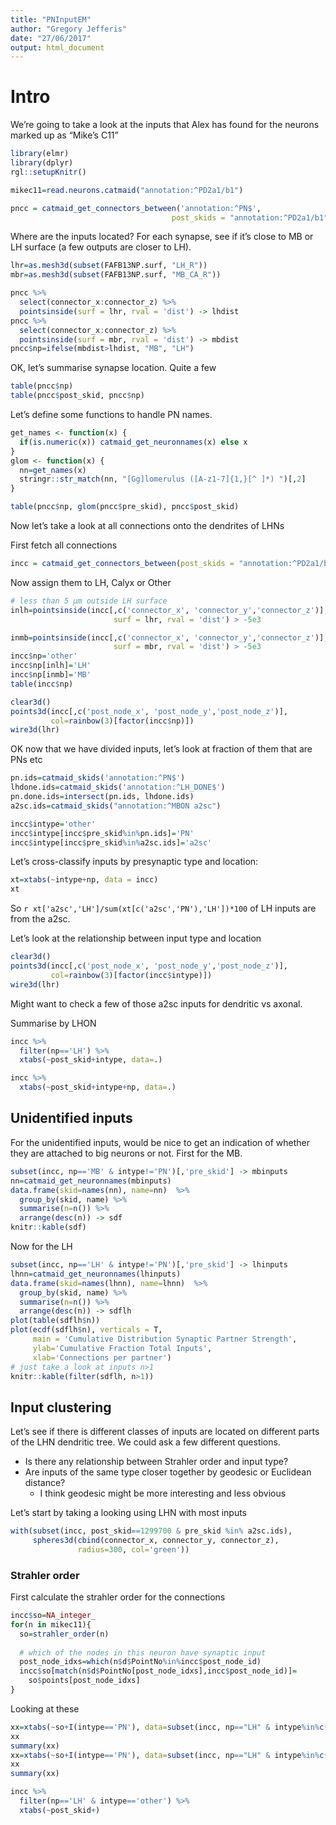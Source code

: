 ```yaml
---
title: "PNInputEM"
author: "Gregory Jefferis"
date: "27/06/2017"
output: html_document
---
```


# Intro

We're going to take a look at the inputs that Alex has found for the neurons
marked up as "Mike's C11"

```r
library(elmr)
library(dplyr)
rgl::setupKnitr()
```


```r
mikec11=read.neurons.catmaid("annotation:^PD2a1/b1")
```

```r
pncc = catmaid_get_connectors_between('annotation:^PN$', 
                                    post_skids = "annotation:^PD2a1/b1")
```

Where are the inputs located? For each synapse, see if it's close to MB or LH
surface (a few outputs are closer to LH).

```r
lhr=as.mesh3d(subset(FAFB13NP.surf, "LH_R"))
mbr=as.mesh3d(subset(FAFB13NP.surf, "MB_CA_R"))

pncc %>% 
  select(connector_x:connector_z) %>%
  pointsinside(surf = lhr, rval = 'dist') -> lhdist
pncc %>% 
  select(connector_x:connector_z) %>%
  pointsinside(surf = mbr, rval = 'dist') -> mbdist
pncc$np=ifelse(mbdist>lhdist, "MB", "LH")
```

OK, let's summarise synapse location. Quite a few 

```r
table(pncc$np)
table(pncc$post_skid, pncc$np)
```

Let's define some functions to handle PN names.

```r
get_names <- function(x) {
  if(is.numeric(x)) catmaid_get_neuronnames(x) else x
}
glom <- function(x) {
  nn=get_names(x)
  stringr::str_match(nn, "[Gg]lomerulus ([A-z1-7]{1,}[^ ]*) ")[,2]
}
```

```r
table(pncc$np, glom(pncc$pre_skid), pncc$post_skid)
```

Now let's take a look at all connections onto the dendrites of LHNs

First fetch all connections

```r
incc = catmaid_get_connectors_between(post_skids = "annotation:^PD2a1/b1")
```

Now assign them to LH, Calyx or Other
```r
# less than 5 µm outside LH surface
inlh=pointsinside(incc[,c('connector_x', 'connector_y','connector_z')],
                       surf = lhr, rval = 'dist') > -5e3

inmb=pointsinside(incc[,c('connector_x', 'connector_y','connector_z')],
                       surf = mbr, rval = 'dist') > -5e3
incc$np='other'
incc$np[inlh]='LH'
incc$np[inmb]='MB'
table(incc$np)
```

```r
clear3d()
points3d(incc[,c('post_node_x', 'post_node_y','post_node_z')],
         col=rainbow(3)[factor(incc$np)])
wire3d(lhr)
```

OK now that we have divided inputs, let's look at fraction of them that are 
PNs etc

```r
pn.ids=catmaid_skids('annotation:^PN$')
lhdone.ids=catmaid_skids('annotation:^LH_DONE$')
pn.done.ids=intersect(pn.ids, lhdone.ids)
a2sc.ids=catmaid_skids("annotation:^MBON a2sc")
```

```r
incc$intype='other'
incc$intype[incc$pre_skid%in%pn.ids]='PN'
incc$intype[incc$pre_skid%in%a2sc.ids]='a2sc'
```

Let's cross-classify inputs by presynaptic type and location:

```r
xt=xtabs(~intype+np, data = incc)
xt
```

So `r xt['a2sc','LH']/sum(xt[c('a2sc','PN'),'LH'])*100` of LH inputs are from
the a2sc.

Let's look at the relationship between input type and location

```r
clear3d()
points3d(incc[,c('post_node_x', 'post_node_y','post_node_z')],
         col=rainbow(3)[factor(incc$intype)])
wire3d(lhr)
```

Might want to check a few of those a2sc inputs for dendritic vs axonal.

Summarise by LHON

```r
incc %>%
  filter(np=='LH') %>%
  xtabs(~post_skid+intype, data=.)
```


```r
incc %>%
  xtabs(~post_skid+intype+np, data=.)
```


## Unidentified inputs

For the unidentified inputs, would be nice to get an indication of 
whether they are attached to big neurons or not. First for the MB.

```r
subset(incc, np=='MB' & intype!='PN')[,'pre_skid'] -> mbinputs
nn=catmaid_get_neuronnames(mbinputs) 
data.frame(skid=names(nn), name=nn)  %>% 
  group_by(skid, name) %>% 
  summarise(n=n()) %>% 
  arrange(desc(n)) -> sdf
knitr::kable(sdf)
```

Now for the LH

```r
subset(incc, np=='LH' & intype!='PN')[,'pre_skid'] -> lhinputs
lhnn=catmaid_get_neuronnames(lhinputs) 
data.frame(skid=names(lhnn), name=lhnn)  %>% 
  group_by(skid, name) %>% 
  summarise(n=n()) %>% 
  arrange(desc(n)) -> sdflh
plot(table(sdflh$n))
plot(ecdf(sdflh$n), verticals = T, 
     main = 'Cumulative Distribution Synaptic Partner Strength',
     ylab='Cumulative Fraction Total Inputs',
     xlab='Connections per partner')
# just take a look at inputs n>1
knitr::kable(filter(sdflh, n>1))
```


## Input clustering

Let's see if there is different classes of inputs are located on different
parts of the LHN dendritic tree. We could ask a few different questions.

* Is there any relationship between Strahler order and input type?
* Are inputs of the same type closer together by geodesic or Euclidean distance?
  * I think geodesic might be more interesting and less obvious

Let's start by taking a looking using LHN with most inputs

```r
with(subset(incc, post_skid==1299700 & pre_skid %in% a2sc.ids),
     spheres3d(cbind(connector_x, connector_y, connector_z), 
               radius=300, col='green'))
```

### Strahler order
First calculate the strahler order for the connections
```r
incc$so=NA_integer_
for(n in mikec11){
  so=strahler_order(n)
  
  # which of the nodes in this neuron have synaptic input
  post_node_idxs=which(n$d$PointNo%in%incc$post_node_id)
  incc$so[match(n$d$PointNo[post_node_idxs],incc$post_node_id)]=
    so$points[post_node_idxs]
}
```

Looking at these 

```r
xx=xtabs(~so+I(intype=='PN'), data=subset(incc, np=="LH" & intype%in%c("PN","other")))
xx
summary(xx)
xx=xtabs(~so+I(intype=='PN'), data=subset(incc, np=="LH" & intype%in%c("PN","a2sc")))
xx
summary(xx)
```



```r
incc %>%
  filter(np=='LH' & intype=='other') %>%
  xtabs(~post_skid+)
```

